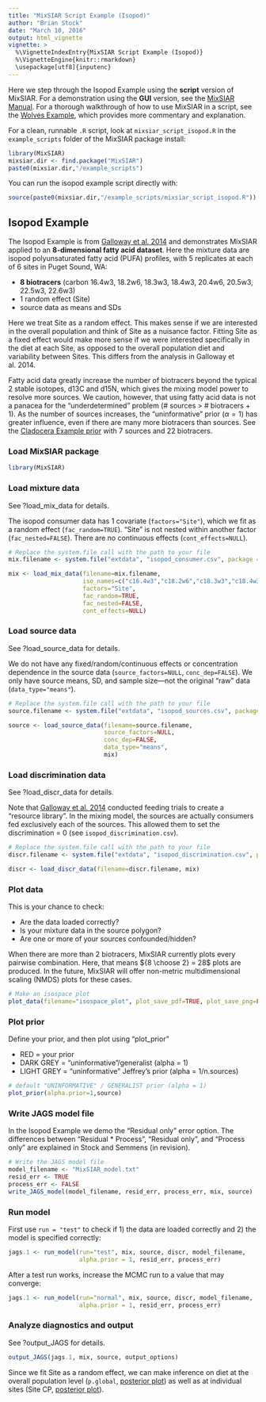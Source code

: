 ```yaml
---
title: "MixSIAR Script Example (Isopod)"
author: "Brian Stock"
date: "March 10, 2016"
output: html_vignette
vignette: >
  %\VignetteIndexEntry{MixSIAR Script Example (Isopod)}
  %\VignetteEngine{knitr::rmarkdown}
  \usepackage[utf8]{inputenc} 
---
```


Here we step through the Isopod Example using the **script** version of MixSIAR. For a demonstration using the **GUI** version, see the [MixSIAR Manual](https://github.com/brianstock/MixSIAR/blob/master/inst/mixsiar_manual_3.1.pdf). For a thorough walkthrough of how to use MixSIAR in a script, see the [Wolves Example](http://htmlpreview.github.com/?https://github.com/brianstock/MixSIAR/blob/master/inst/doc/wolves_ex.html), which provides more commentary and explanation.

For a clean, runnable `.R` script, look at `mixsiar_script_isopod.R` in the `example_scripts` folder of the MixSIAR package install:
```r
library(MixSIAR)
mixsiar.dir <- find.package("MixSIAR")
paste0(mixsiar.dir,"/example_scripts")
```

You can run the isopod example script directly with:
```r
source(paste0(mixsiar.dir,"/example_scripts/mixsiar_script_isopod.R"))
```

## Isopod Example

The Isopod Example is from [Galloway et al. 2014](http://www.int-res.com/abstracts/meps/v507/p219-232) and demonstrates MixSIAR applied to an **8-dimensional fatty acid dataset**. Here the mixture data are isopod polyunsaturated fatty acid (PUFA) profiles, with 5 replicates at each of 6 sites in Puget Sound, WA:

+ **8 biotracers** (carbon 16.4w3, 18.2w6, 18.3w3, 18.4w3, 20.4w6, 20.5w3, 22.5w3, 22.6w3)
+ 1 random effect (Site)
+ source data as means and SDs

Here we treat Site as a random effect. This makes sense if we are interested in the overall population and think of Site as a nuisance factor. Fitting Site as a fixed effect would make more sense if we were interested specifically in the diet at each Site, as opposed to the overall population diet and variability between Sites. This differs from the analysis in Galloway et al. 2014.

Fatty acid data greatly increase the number of biotracers beyond the typical 2 stable isotopes, d13C and d15N, which gives the mixing model power to resolve more sources. We caution, however, that using fatty acid data is not a panacea for the "underdetermined" problem (# sources > # biotracers + 1). As the number of sources increases, the "uninformative" prior $(\alpha=1)$ has greater influence, even if there are many more biotracers than sources. See the [Cladocera Example prior](https://github.com/brianstock/MixSIAR/blob/master/Manual/cladocera_prior_plot.pdf) with 7 sources and 22 biotracers.

### Load MixSIAR package

```r
library(MixSIAR)
```

### Load mixture data

See ?load_mix_data for details.

The isopod consumer data has 1 covariate (`factors="Site"`), which we fit as a random effect (`fac_random=TRUE`). "Site" is not nested within another factor (`fac_nested=FALSE`). There are no continuous effects (`cont_effects=NULL`).

```r
# Replace the system.file call with the path to your file
mix.filename <- system.file("extdata", "isopod_consumer.csv", package = "MixSIAR")

mix <- load_mix_data(filename=mix.filename,
					 iso_names=c("c16.4w3","c18.2w6","c18.3w3","c18.4w3","c20.4w6","c20.5w3","c22.5w3","c22.6w3"),
					 factors="Site",
					 fac_random=TRUE,
					 fac_nested=FALSE,
					 cont_effects=NULL)
```

### Load source data

See ?load_source_data for details.

We do not have any fixed/random/continuous effects or concentration dependence in the source data (`source_factors=NULL`, `conc_dep=FALSE`). We only have source means, SD, and sample size---not the original "raw" data (`data_type="means"`).

```r
# Replace the system.file call with the path to your file
source.filename <- system.file("extdata", "isopod_sources.csv", package = "MixSIAR")

source <- load_source_data(filename=source.filename,
						   source_factors=NULL,
						   conc_dep=FALSE,
						   data_type="means",
						   mix)
```

### Load discrimination data

See ?load_discr_data for details.

Note that [Galloway et al. 2014](http://www.int-res.com/abstracts/meps/v507/p219-232) conducted feeding trials to create a "resource library". In the mixing model, the sources are actually consumers fed exclusively each of the sources. This allowed them to set the discrimination = 0 (see `isopod_discrimination.csv`).

```r
# Replace the system.file call with the path to your file
discr.filename <- system.file("extdata", "isopod_discrimination.csv", package = "MixSIAR")

discr <- load_discr_data(filename=discr.filename, mix)
```

### Plot data

This is your chance to check:

+ Are the data loaded correctly?
+ Is your mixture data in the source polygon?
+ Are one or more of your sources confounded/hidden?

When there are more than 2 biotracers, MixSIAR currently plots every pairwise combination. Here, that means ${8 \choose 2} = 28$ plots are produced. In the future, MixSIAR will offer non-metric multidimensional scaling (NMDS) plots for these cases.

```r
# Make an isospace plot
plot_data(filename="isospace_plot", plot_save_pdf=TRUE, plot_save_png=FALSE, mix,source,discr)
```

### Plot prior

Define your prior, and then plot using "plot_prior"

+ RED = your prior
+ DARK GREY = "uninformative"/generalist (alpha = 1)
+ LIGHT GREY = "uninformative" Jeffrey's prior (alpha = 1/n.sources)

```r
# default "UNINFORMATIVE" / GENERALIST prior (alpha = 1)
plot_prior(alpha.prior=1,source)
```

### Write JAGS model file
    
In the Isopod Example we demo the "Residual only" error option. The differences between "Residual * Process", "Residual only", and "Process only" are explained in Stock and Semmens (in revision).

```r
# Write the JAGS model file
model_filename <- "MixSIAR_model.txt"
resid_err <- TRUE
process_err <- FALSE
write_JAGS_model(model_filename, resid_err, process_err, mix, source)
```

### Run model

First use `run = "test"` to check if 1) the data are loaded correctly and 2) the model is specified correctly:
```r
jags.1 <- run_model(run="test", mix, source, discr, model_filename, 
                    alpha.prior = 1, resid_err, process_err)
```

After a test run works, increase the MCMC run to a value that may converge:
```r
jags.1 <- run_model(run="normal", mix, source, discr, model_filename,
                    alpha.prior = 1, resid_err, process_err)
```

### Analyze diagnostics and output

See ?output_JAGS for details.

```r
output_JAGS(jags.1, mix, source, output_options)
```

Since we fit Site as a random effect, we can make inference on diet at the overall population level (`p.global`, [posterior plot](https://github.com/brianstock/MixSIAR/blob/master/Manual/isopod_posterior_density_diet_p_global.pdf)) as well as at individual sites (Site CP, [posterior plot](https://github.com/brianstock/MixSIAR/blob/master/Manual/isopod_posterior_density_diet_p_CP.pdf)).
